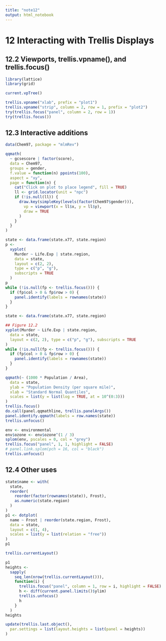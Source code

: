 ```yaml
---
title: "note12"
output: html_notebook
---
```


# 12 Interacting with Trellis Displays

## 12.2 Viewports, trellis.vpname(), and trellis.focus()

```r
library(lattice)
library(grid)
```

```r
current.vpTree()
```

```r
trellis.vpname("xlab", prefix = "plot1")
trellis.vpname("strip", column = 2, row = 1, prefix = "plot2")
try(trellis.focus("panel", column = 2, row = 1))
try(trellis.focus())
```

## 12.3 Interactive additions

```r
data(Chem97, package = "mlmRev")
```

```r
qqmath(
  ~ gcsescore | factor(score),
  data = Chem97,
  groups = gender,
  f.value = function(n) ppoints(100),
  aspect = "xy",
  page = function(n) {
    cat("Click on plot to place legend", fill = TRUE)
    ll <- grid.locator(unit = "npc")
    if (!is.null(ll)) {
      draw.key(simpleKey(levels(factor(Chem97$gender))),
        vp = viewport(x = ll$x, y = ll$y),
        draw = TRUE
      )
    }
  }
)
```

```r
state <- data.frame(state.x77, state.region)
p <-
  xyplot(
    Murder ~ Life.Exp | state.region,
    data = state,
    layout = c(2, 2),
    type = c("p", "g"),
    subscripts = TRUE
  )
p
while (!is.null(fp <- trellis.focus())) {
  if (fp$col > 0 & fp$row > 0) {
    panel.identify(labels = rownames(state))
  }
}
```

```r
state <- data.frame(state.x77, state.region)

## Figure 12.2
xyplot(Murder ~ Life.Exp | state.region,
  data = state,
  layout = c(2, 2), type = c("p", "g"), subscripts = TRUE
)
while (!is.null(fp <- trellis.focus())) {
  if (fp$col > 0 & fp$row > 0) {
    panel.identify(labels = rownames(state))
  }
}
```

```r
qqmath(~ (1000 * Population / Area),
  data = state,
  ylab = "Population Density (per square mile)",
  xlab = "Standard Normal Quantiles",
  scales = list(y = list(log = TRUE, at = 10^(0:3)))
)
trellis.focus()
do.call(panel.qqmathline, trellis.panelArgs())
panel.identify.qqmath(labels = row.names(state))
trellis.unfocus()
```

```r
env <- environmental
env$ozone <- env$ozone^(1 / 3)
splom(env, pscales = 0, col = "grey")
trellis.focus("panel", 1, 1, highlight = FALSE)
# panel.link.splom(pch = 16, col = "black")
trellis.unfocus()
```

## 12.4 Other uses

```r
state$name <- with(
  state,
  reorder(
    reorder(factor(rownames(state)), Frost),
    as.numeric(state.region)
  )
)
p1 <- dotplot(
  name ~ Frost | reorder(state.region, Frost),
  data = state,
  layout = c(1, 4),
  scales = list(y = list(relation = "free"))
)
p1
```

```r
trellis.currentLayout()
```

```r
p1
heights <-
  sapply(
    seq_len(nrow(trellis.currentLayout())),
    function(i) {
      trellis.focus("panel", column = 1, row = i, highlight = FALSE)
      h <- diff(current.panel.limits()$ylim)
      trellis.unfocus()
      h
    }
  )
heights
```

```r
update(trellis.last.object(),
  par.settings = list(layout.heights = list(panel = heights))
)
```

